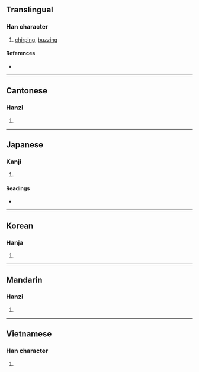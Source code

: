 {{character info/new}}
==Translingual==

===Han character===
{{Han char|rn=30|rad=口|as=09|sn=12|four=61044|canj=RMWV|ids=⿰口要}}

# [[chirping]], [[buzzing]]

====References====
* {{Han ref|kx=0198.230|dkj=03939|dj=0420.110|hdz=10651.070|uh=5593|ud=21907|bh=D86D|bd=55405}}

----

==Cantonese==

===Hanzi===
{{yue-hanzi|jyut=[[jiu1]], [[oe1]]|y=yiu1, eu1}}

# {{rfdef|yue|sort=口09}}

----

==Japanese==

===Kanji===
{{ja-kanji|grade=|rs=口09}}

# {{rfdef|ja|sort=口09}}

====Readings====
* {{ja-readings|on=[[えう]] (eu)|kun=[[こえ]] (koe)}}

----

==Korean==

===Hanja===
{{ko-hanja|hangeul=요|rv=yo|mr=yo}}

# {{rfdef|ko|sort=口09}}

----

==Mandarin==

===Hanzi===
{{cmn-hanzi|pin=[[yāo]] ([[yao1]])|wg=yao<sup>1</sup>}}

# {{rfdef|cmn|sort=口09}}

----

==Vietnamese==

===Han character===
{{vi-hantu|[[eo]]|rs=口09}}

# {{rfdef|vi|sort=口09}}